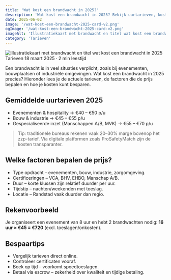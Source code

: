 ```yaml
---
title: 'Wat kost een brandwacht in 2025?'
description: 'Wat kost een brandwacht in 2025? Bekijk uurtarieven, kostenopbouw, marges en hoe je via ProSafetyMatch eerlijk en DBA-proof inhuurt.'
date: 2025-06-02
image: '/wat-kost-een-brandwacht-2025-card-v2.png'
ogImage: '/wat-kost-een-brandwacht-2025-card-v2.png'
imageAlt: 'Illustratiekaart met brandwacht en titel wat kost een brandwacht in 2025'
category: 'Tarieven'
---
```


<div className="not-prose mb-8">
  <article className="mx-auto max-w-[420px] overflow-hidden rounded-3xl border border-slate-200 bg-white shadow-[0_18px_40px_-24px_rgba(30,41,59,0.45)]">
    <img
      src="/wat-kost-een-brandwacht-2025-card-v2.png"
      alt="Illustratiekaart met brandwacht en titel wat kost een brandwacht in 2025"
      className="h-auto w-full object-cover"
      loading="lazy"
    />
    <div className="space-y-4 px-6 pb-6 pt-6">
      <div className="flex flex-wrap items-center gap-3 text-xs font-medium text-slate-500">
        <span className="rounded-full bg-slate-100 px-3 py-1 text-slate-700">Tarieven</span>
        <time dateTime="2025-03-18">18 maart 2025</time>
        <span aria-hidden="true">&middot;</span>
        <span>2 min leestijd</span>
      </div>
      <p className="text-sm leading-relaxed text-slate-600">
        Een brandwacht is in veel situaties verplicht, zoals bij evenementen, bouwplaatsen of industriële omgevingen. Wat kost een brandwacht in 2025 precies? Hieronder lees je de actuele tarieven, de factoren die de prijs bepalen en hoe je kosten kunt besparen.
      </p>
    </div>
  </article>
</div>

## Gemiddelde uurtarieven 2025

- Evenementen & hospitality → €40 – €50 p/u
- Bouw & industrie → €45 – €55 p/u
- Gespecialiseerde inzet (Manschappen A/B, MVK) → €55 – €70 p/u

> Tip: traditionele bureaus rekenen vaak 20–30% marge bovenop het zzp-tarief. Via digitale platformen zoals ProSafetyMatch zijn de kosten transparanter.

## Welke factoren bepalen de prijs?

- Type opdracht – evenementen, bouw, industrie, zorgomgeving.
- Certificeringen – VCA, BHV, EHBO, Manschap A/B.
- Duur – korte klussen zijn relatief duurder per uur.
- Tijdstip – nachten/weekenden met toeslag.
- Locatie – Randstad vaak duurder dan regio.

## Rekenvoorbeeld

Je organiseert een evenement van 8 uur en hebt 2 brandwachten nodig: **16 uur × €45 = €720** (excl. toeslagen/onkosten).

## Bespaartips

- Vergelijk tarieven direct online.
- Controleer certificaten vooraf.
- Boek op tijd – voorkomt spoedtoeslagen.
- Betaal via escrow – zekerheid over kwaliteit en tijdige betaling.
